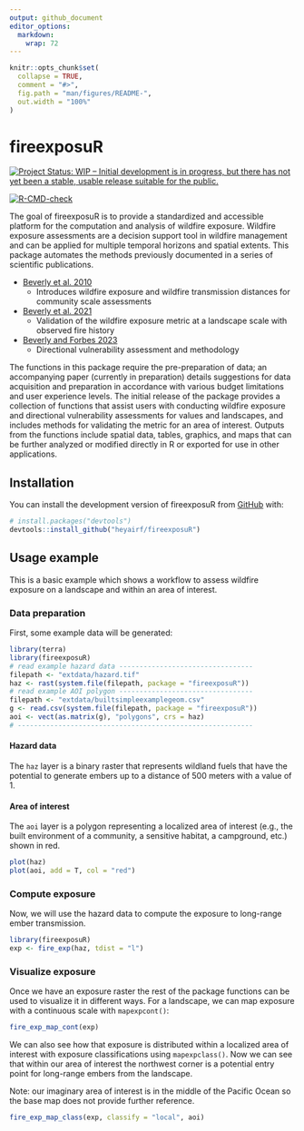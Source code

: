 ```yaml
---
output: github_document
editor_options: 
  markdown: 
    wrap: 72
---
```


<!-- README.md is generated from README.Rmd. Please edit that file -->

```r
knitr::opts_chunk$set(
  collapse = TRUE,
  comment = "#>",
  fig.path = "man/figures/README-",
  out.width = "100%"
)
```

# fireexposuR

<!-- badges: start -->

[![Project Status: WIP – Initial development is in progress, but there
has not yet been a stable, usable release suitable for the
public.](https://www.repostatus.org/badges/latest/wip.svg)](https://www.repostatus.org/#wip)

[![R-CMD-check](https://github.com/heyairf/fireexposuR/actions/workflows/R-CMD-check.yaml/badge.svg)](https://github.com/heyairf/fireexposuR/actions/workflows/R-CMD-check.yaml)

<!-- badges: end -->

The goal of fireexposuR is to provide a standardized and accessible
platform for the computation and analysis of wildfire exposure. Wildfire
exposure assessments are a decision support tool in wildfire management
and can be applied for multiple temporal horizons and spatial extents.
This package automates the methods previously documented in a series of
scientific publications.

-   [Beverly et al. 2010](https://doi.org/10.1071/WF09071)
    -   Introduces wildfire exposure and wildfire transmission distances
        for community scale assessments
-   [Beverly et al. 2021](https://doi.org/10.1007/s10980-020-01173-8)
    -   Validation of the wildfire exposure metric at a landscape scale
        with observed fire history
-   [Beverly and Forbes
    2023](https://doi.org/10.1007/s11069-023-05885-3)
    -   Directional vulnerability assessment and methodology

The functions in this package require the pre-preparation of data; an
accompanying paper (currently in preparation) details suggestions for
data acquisition and preparation in accordance with various budget
limitations and user experience levels. The initial release of the
package provides a collection of functions that assist users with
conducting wildfire exposure and directional vulnerability assessments
for values and landscapes, and includes methods for validating the
metric for an area of interest. Outputs from the functions include
spatial data, tables, graphics, and maps that can be further analyzed or
modified directly in R or exported for use in other applications.

## Installation

You can install the development version of fireexposuR from
[GitHub](https://github.com/) with:

``` r
# install.packages("devtools")
devtools::install_github("heyairf/fireexposuR")
```

## Usage example

This is a basic example which shows a workflow to assess wildfire
exposure on a landscape and within an area of interest.

### Data preparation

First, some example data will be generated:

```r
library(terra)
library(fireexposuR)
# read example hazard data ---------------------------------
filepath <- "extdata/hazard.tif"
haz <- rast(system.file(filepath, package = "fireexposuR"))
# read example AOI polygon ---------------------------------
filepath <- "extdata/builtsimpleexamplegeom.csv"
g <- read.csv(system.file(filepath, package = "fireexposuR"))
aoi <- vect(as.matrix(g), "polygons", crs = haz)
# ----------------------------------------------------------
```

#### Hazard data

The `haz` layer is a binary raster that represents wildland fuels that
have the potential to generate embers up to a distance of 500 meters
with a value of 1.

#### Area of interest

The `aoi` layer is a polygon representing a localized area of interest
(e.g., the built environment of a community, a sensitive habitat, a
campground, etc.) shown in red.

```r
plot(haz)
plot(aoi, add = T, col = "red")
```

### Compute exposure

Now, we will use the hazard data to compute the exposure to long-range
ember transmission.

```r
library(fireexposuR)
exp <- fire_exp(haz, tdist = "l")
```

### Visualize exposure

Once we have an exposure raster the rest of the package functions can be
used to visualize it in different ways. For a landscape, we can map
exposure with a continuous scale with `mapexpcont()`:

```r
fire_exp_map_cont(exp)
```

We can also see how that exposure is distributed within a localized area
of interest with exposure classifications using `mapexpclass()`. Now we
can see that within our area of interest the northwest corner is a
potential entry point for long-range embers from the landscape.

Note: our imaginary area of interest is in the middle of the Pacific
Ocean so the base map does not provide further reference.

```r
fire_exp_map_class(exp, classify = "local", aoi)
```
